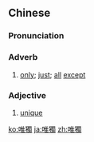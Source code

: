 ==Chinese==
{{zh-forms|s=唯独}}

===Pronunciation===
{{zh-pron
|m=wéidú
|c=wai4 duk6
|mn=qz,xm,zz:ûi-to̍k
|cat=adv,a
}}

===Adverb===
{{zh-adv}}

# [[only]]; [[just]]; [[all]] [[except]]

===Adjective===
{{zh-adj}}

# [[unique]]

[[ko:唯獨]]
[[ja:唯獨]]
[[zh:唯獨]]